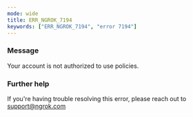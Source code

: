 ```yaml
---
mode: wide
title: ERR_NGROK_7194
keywords: ["ERR_NGROK_7194", "error 7194"]
---
```


### Message

Your account is not authorized to use policies.

### Further help

If you're having trouble resolving this error, please reach out to [support@ngrok.com](mailto:support@ngrok.com?subject=Help%20with%20ERR_NGROK_7194)

